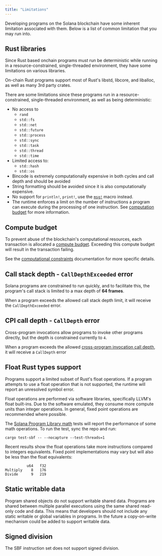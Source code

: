 ```yaml
---
title: "Limitations"
---
```


Developing programs on the Solana blockchain have some inherent limitation
associated with them. Below is a list of common limitation that you may run
into.

## Rust libraries

Since Rust based onchain programs must run be deterministic while running in a
resource-constrained, single-threaded environment, they have some limitations on
various libraries.

On-chain Rust programs support most of Rust's libstd, libcore, and liballoc, as
well as many 3rd party crates.

There are some limitations since these programs run in a resource-constrained,
single-threaded environment, as well as being deterministic:

- No access to
  - `rand`
  - `std::fs`
  - `std::net`
  - `std::future`
  - `std::process`
  - `std::sync`
  - `std::task`
  - `std::thread`
  - `std::time`
- Limited access to:
  - `std::hash`
  - `std::os`
- Bincode is extremely computationally expensive in both cycles and call depth
  and should be avoided
- String formatting should be avoided since it is also computationally
  expensive.
- No support for `println!`, `print!`, use the
  [`msg!`](https://github.com/solana-labs/solana/blob/d9b0fc0e3eec67dfe4a97d9298b15969b2804fab/sdk/program/src/log.rs#L33)
  macro instead.
- The runtime enforces a limit on the number of instructions a program can
  execute during the processing of one instruction. See
  [computation budget](/docs/core/fees#compute-budget) for more information.

## Compute budget

To prevent abuse of the blockchain's computational resources, each transaction
is allocated a [compute budget](/docs/references/terminology#compute-budget).
Exceeding this compute budget will result in the transaction failing.

See the [computational constraints](/docs/core/fees#compute-budget)
documentation for more specific details.

## Call stack depth - `CallDepthExceeded` error

Solana programs are constrained to run quickly, and to facilitate this, the
program's call stack is limited to a max depth of **64 frames**.

When a program exceeds the allowed call stack depth limit, it will receive the
`CallDepthExceeded` error.

## CPI call depth - `CallDepth` error

Cross-program invocations allow programs to invoke other programs directly, but
the depth is constrained currently to `4`.

When a program exceeds the allowed
[cross-program invocation call depth](/docs/core/cpi), it will receive a
`CallDepth` error

## Float Rust types support

Programs support a limited subset of Rust's float operations. If a program
attempts to use a float operation that is not supported, the runtime will report
an unresolved symbol error.

Float operations are performed via software libraries, specifically LLVM's float
built-ins. Due to the software emulated, they consume more compute units than
integer operations. In general, fixed point operations are recommended where
possible.

The
[Solana Program Library math](https://github.com/solana-labs/solana-program-library/tree/master/libraries/math)
tests will report the performance of some math operations. To run the test, sync
the repo and run:

```shell
cargo test-sbf -- --nocapture --test-threads=1
```

Recent results show the float operations take more instructions compared to
integers equivalents. Fixed point implementations may vary but will also be less
than the float equivalents:

```text
          u64   f32
Multiply    8   176
Divide      9   219
```

## Static writable data

Program shared objects do not support writable shared data. Programs are shared
between multiple parallel executions using the same shared read-only code and
data. This means that developers should not include any static writable or
global variables in programs. In the future a copy-on-write mechanism could be
added to support writable data.

## Signed division

The SBF instruction set does not support signed division.

